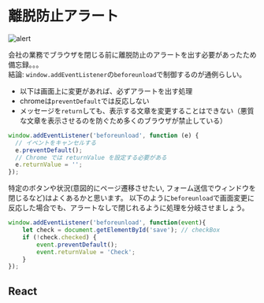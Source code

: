 # 離脱防止アラート

![alert](../../img/2023-09/beforeunload.png)

会社の業務でブラウザを閉じる前に離脱防止のアラートを出す必要があったため備忘録。。。<br/>
結論: `window.addEventListener`の`beforeunload`で制御するのが通例らしい。


- 以下は画面上に変更があれば、必ずアラートを出す処理
- chromeは`preventDefault`では反応しない
- メッセージを`return`しても、表示する文章を変更することはできない（悪質な文章を表示させるのを防ぐため多くのブラウザが禁止している）
```js
window.addEventListener('beforeunload', function (e) {
  // イベントをキャンセルする
  e.preventDefault();
  // Chrome では returnValue を設定する必要がある
  e.returnValue = '';
});
```

特定のボタンや状況(意図的にページ遷移させたい, フォーム送信でウィンドウを閉じるなど)はよくあるかと思います。
以下のように`beforeunload`で画面変更に反応した場合でも、アラートなしで閉じれるように処理を分岐させましょう。
```js
window.addEventListener('beforeunload', function(event){
    let check = document.getElementById('save'); // checkBox
    if (!check.checked) {
        event.preventDefault();
        event.returnValue = 'Check';
    }
});
```

## React

